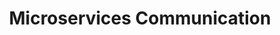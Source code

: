 ---
id: "sd_tf_easy_008"
questionType: "TRUE_FALSE"
title: "Microservices Communication"
statement: "Microservices typically communicate via APIs."
difficulty: "EASY"
category: "System Design"
correctAnswer: true
explanation: "Microservices use APIs to interact with each other."
---